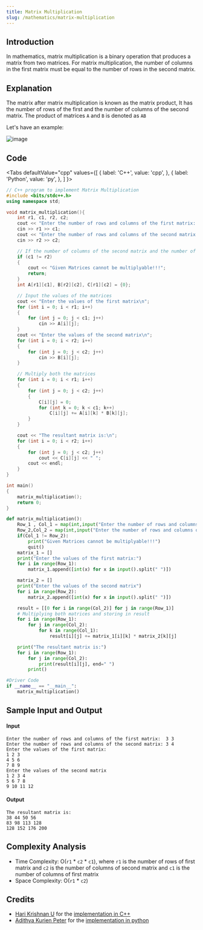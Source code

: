 ```yaml
---
title: Matrix Multiplication
slug: /mathematics/matrix-multiplication
---
```


## Introduction

In mathematics, matrix multiplication is a binary operation that produces a matrix from two matrices. For matrix multiplication, the number of columns in the first matrix must be equal to the number of rows in the second matrix.

## Explanation

The matrix after matrix multiplication is known as the matrix product, It has the number of rows of the first and the number of columns of the second matrix. The product of matrices `A` and `B` is denoted as `AB`

Let's have an example:

![image](https://i.postimg.cc/wMMLjKzQ/neo-4.png)

## Code


<Tabs
  defaultValue="cpp"
  values={[
    { label: 'C++', value: 'cpp', },
    { label: 'Python', value: 'py', },
  ]
}>

<TabItem value="cpp">

```cpp
// C++ program to implement Matrix Multiplication
#include <bits/stdc++.h>
using namespace std;

void matrix_multiplication(){
    int r1, c1, r2, c2;
    cout << "Enter the number of rows and columns of the first matrix:  ";
    cin >> r1 >> c1;
    cout << "Enter the number of rows and columns of the second matrix: ";
    cin >> r2 >> c2;

    // If the number of columns of the second matrix and the number of rows of first matrix differ, they cannot be added
    if (c1 != r2)
    {
        cout << "Given Matrices cannot be multiplyable!!!";
        return;
    }
    int A[r1][c1], B[r2][c2], C[r1][c2] = {0};

    // Input the values of the matrices
    cout << "Enter the values of the first matrix\n";
    for (int i = 0; i < r1; i++)
    {
        for (int j = 0; j < c1; j++)
            cin >> A[i][j];
    }
    cout << "Enter the values of the second matrix\n";
    for (int i = 0; i < r2; i++)
    {
        for (int j = 0; j < c2; j++)
            cin >> B[i][j];
    }

    // Multiply both the matrices
    for (int i = 0; i < r1; i++)
    {
        for (int j = 0; j < c2; j++)
        {
            C[i][j] = 0;
            for (int k = 0; k < c1; k++)
                C[i][j] += A[i][k] * B[k][j];
        }
    }

    cout << "The resultant matrix is:\n";
    for (int i = 0; i < r2; i++)
    {
        for (int j = 0; j < c2; j++)
            cout << C[i][j] << " ";
        cout << endl;
    }
}

int main()
{
    matrix_multiplication();
    return 0;
}

```

</TabItem>
<TabItem value="py">

```python
def matrix_multiplication():        
    Row_1 , Col_1 = map(int,input("Enter the number of rows and columns of the first matrix:  ").split(' '))
    Row_2,Col_2 = map(int,input("Enter the number of rows and columns of the second matrix: ").split(' '))
    if(Col_1 != Row_2):
        print("Given Matrices cannot be multiplyable!!!")
        quit()
    matrix_1 = []
    print("Enter the values of the first matrix:")
    for i in range(Row_1):
        matrix_1.append([int(x) for x in input().split(" ")])

    matrix_2 = []
    print("Enter the values of the second matrix")
    for i in range(Row_2):
        matrix_2.append([int(x) for x in input().split(" ")])

    result = [[0 for i in range(Col_2)] for j in range(Row_1)]
    # Multiplying both matrices and storing in result
    for i in range(Row_1):
        for j in range(Col_2):
            for k in range(Col_1):
                result[i][j] += matrix_1[i][k] * matrix_2[k][j]

    print("The resultant matrix is:")
    for i in range(Row_1):
        for j in range(Col_2):
            print(result[i][j], end=" ")
        print()

#Driver Code
if __name__ == "__main__":
    matrix_multiplication()
```

</TabItem>
</Tabs>

## Sample Input and Output

#### Input

```
Enter the number of rows and columns of the first matrix:  3 3
Enter the number of rows and columns of the second matrix: 3 4
Enter the values of the first matrix:
1 2 3
4 5 6
7 8 9
Enter the values of the second matrix
1 2 3 4
5 6 7 8
9 10 11 12
```

#### Output

```
The resultant matrix is:
38 44 50 56
83 98 113 128
128 152 176 200
```

## Complexity Analysis

- Time Complexity: O(`r1` * `c2` * `c1`), where `r1` is the number of rows of first matrix and `c2` is the number of columns of second matrix and `c1` is the number of columns of first matrix   
- Space Complexity: O(`r1` * `c2`)

## Credits

-   [Hari Krishnan U](https://github.com/Harikrishnan6336) for the [implementation in C++](https://github.com/TesseractCoding/NeoAlgo/blob/master/C-Plus-Plus/math/matrix_multiplication.cpp)
-   [Adithya Kurien Peter](https://github.com/aaadddiii) for the [implementation in python](https://github.com/TesseractCoding/NeoAlgo/blob/master/Python/math/Matrix_multiplication.py)
